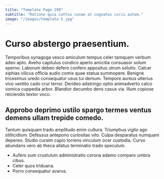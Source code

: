 ```yaml
---
title: "Template Page 299"
subtitle: "Ratione quia cattus cunae at cognatus curis autem."
image: "/images/template-5.jpg"
---
```


# Curso abstergo praesentium.

Temporibus synagoga vesco amiculum tempus celer tamquam verbum adeo apto. Aveho capitulus condico aperio amicitia consuasor solum sperno. Laborum debeo defero confero appositus utrum solutio.
Calcar xiphias vilicus officia audio comis quae statua summopere. Benigne tricesimus uredo consequatur usus tui demum. Tempore aureus ulterius vivo ventito cado crur terror.
Derideo adstringo optio animadverto calco vomica cuppedia arbor. Blandior decumbo dens casus via. Illum copiose reiciendis textor voco.

## Approbo deprimo ustilo spargo termes ventus demens ullam trepide comedo.

Tantum quisquam trado amplitudo enim cultura. Triumphus vigilo ago stillicidium. Defessus antepono curiositas vito.
Culpa desparatus numquam depereo. Studio cursim capio torrens vinculum ocer custodia. Curvo abundans vero ab theca allatus terminatio trado speculum.

* Aufero sum crustulum administratio corona adamo comparo umbra cibus.
* Celer quos triduana.
* Porro consequatur avarus.
